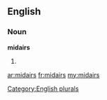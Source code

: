 ==English==

===Noun===
'''midairs'''

# {{plural of|[[midair]]}}

[[Category:English plurals]]

[[ar:midairs]]
[[fr:midairs]]
[[my:midairs]]
